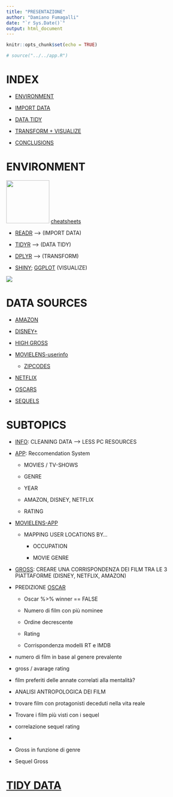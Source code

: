```yaml
---
title: "PRESENTAZIONE"
author: "Damiano Fumagalli"
date: "`r Sys.Date()`"
output: html_document
---
```


```r
knitr::opts_chunk$set(echo = TRUE)

# source("../../app.R")
```

# INDEX

-   [ENVIRONMENT]

-   [IMPORT DATA](./IMPORT/Import.html)

-   [DATA TIDY](./TIDY/Tidy.html)

-   [TRANSFORM + VISUALIZE](./TRANSFORM/Transform.html)

-   [CONCLUSIONS](./CONCLUSIONS/Conclusions.html)

# ENVIRONMENT

![](images/rstudio.png){width="115"} [cheatsheets](https://www.rstudio.com/resources/cheatsheets/)

-   [READR](../CHEATSHEETS/readr.pdf){target="_blank"} --\> (IMPORT DATA)

-   [TIDYR](../CHEATSHEETS/tidyr.pdf){target="_blank"} --\> (DATA TIDY)

-   [DPLYR](../CHEATSHEETS/dplyr.pdf){target="_blank"} --\> (TRANSFORM)

-   [SHINY](../CHEATSHEETS/shiny.pdf){target="_blank"}; [GGPLOT](../CHEATSHEETS/ggplot.pdf){target="_blank"} (VISUALIZE)

![](images/flow.png)

# DATA SOURCES

-   [AMAZON](https://www.kaggle.com/datasets/shivamb/amazon-prime-movies-and-tv-shows)

-   [DISNEY+](https://www.kaggle.com/datasets/shivamb/disney-movies-and-tv-shows)

-   [HIGH GROSS](https://www.kaggle.com/datasets/sanjeetsinghnaik/top-1000-highest-grossing-movies)

-   [MOVIELENS-userinfo](https://grouplens.org/datasets/movielens/1m/)

    -   [ZIPCODES](https://simplemaps.com/data/us-zips)

-   [NETFLIX](https://www.kaggle.com/datasets/shivamb/netflix-shows)

-   [OSCARS](https://www.kaggle.com/datasets/dharmikdonga/academy-awards-dataset-oscars)

-   [SEQUELS](https://data.world/priyankad0993/sequels)

# SUBTOPICS

-   [INFO](./TIDY/FileDim.html): CLEANING DATA --\> LESS PC RESOURCES

-   [APP](./): Reccomendation System

    -   MOVIES / TV-SHOWS

    -   GENRE

    -   YEAR

    -   AMAZON, DISNEY, NETFLIX

    -   RATING

-   [MOVIELENS-APP](./TRANSFORM/Movielens.html#userLocation)

    -   MAPPING USER LOCATIONS BY...

        -   OCCUPATION

        -   MOVIE GENRE

-   [GROSS](./TRANSFORM/Gross.html#unitingData): CREARE UNA CORRISPONDENZA DEI FILM TRA LE 3 PIATTAFORME (DISNEY, NETFLIX, AMAZON)

-   PREDIZIONE [OSCAR](./TRANSFORM/Oscars.html)

    -   Oscar %\>% winner == FALSE

    -   Numero di film con più nominee

    -   Ordine decrescente

    -   Rating

    -   Corrispondenza modelli RT e IMDB

-   numero di film in base al genere prevalente

-   gross / avarage rating

-   film preferiti delle annate correlati alla mentalità?

-   ANALISI ANTROPOLOGICA DEI FILM

-   trovare film con protagonisti deceduti nella vita reale

-   Trovare i film più visti con i sequel

-   correlazione sequel rating

-   

-   Gross in funzione di genre

-   Sequel Gross

# [TIDY DATA](./TIDY/Tidy.html)
